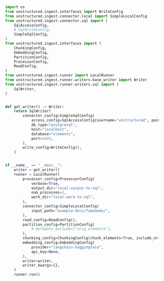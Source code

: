 ```python Python
import os
from unstructured.ingest.interfaces import WriteConfig
from unstructured.ingest.connector.local import SimpleLocalConfig
from unstructured.ingest.connector.sql import (
    SqlAccessConfig,
    # SqlWriteConfig,
    SimpleSqlConfig,
)
from unstructured.ingest.interfaces import (
    ChunkingConfig,
    EmbeddingConfig,
    PartitionConfig,
    ProcessorConfig,
    ReadConfig,
)
from unstructured.ingest.runner import LocalRunner
from unstructured.ingest.runner.writers.base_writer import Writer
from unstructured.ingest.runner.writers.sql import (
    SqlWriter,
)


def get_writer() -> Writer:
    return SqlWriter(
        connector_config=SimpleSqlConfig(
            access_config=SqlAccessConfig(username="unstructured", password="test"),
            db_type="postgresql",
            host="localhost",
            database="elements",
            port=5433,
        ),
        write_config=WriteConfig(),
    )


if __name__ == "__main__":
    writer = get_writer()
    runner = LocalRunner(
        processor_config=ProcessorConfig(
            verbose=True,
            output_dir="local-output-to-sql",
            num_processes=1,
            work_dir="local-work-to-sql",
        ),
        connector_config=SimpleLocalConfig(
            input_path="example-docs/fakememo/",
        ),
        read_config=ReadConfig(),
        partition_config=PartitionConfig(
            # metadata_exclude=["orig_elements"],
        ),
        chunking_config=ChunkingConfig(chunk_elements=True, include_orig_elements=False),
        embedding_config=EmbeddingConfig(
            provider="langchain-huggingface",
            api_key=None,
        ),
        writer=writer,
        writer_kwargs={},
    )
    runner.run()

```
